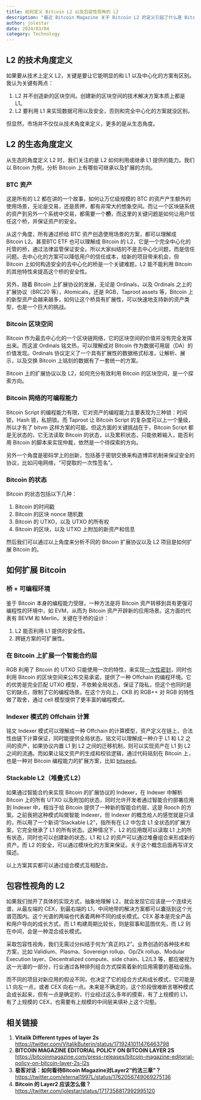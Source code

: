 ```yaml
---
title: 如何定义 Bitcoin L2 以及包容性视角的 L2
description: "最近 Bitcoin Magazine 关于 Bitcoin L2 的定义引起了什么是 Bitcoin L2 的争论，这个问题原来 Ethereum 社区也有过争论。那到底如何定义 L2 ？我们可以从技术和生态两个角度分析一下，我更主张一种包容性视角的 L2。"
author: jolestar
date: 2024/03/04
category: Technology
---
```



<PostHeader />

## L2 的技术角度定义

如果要从技术上定义 L2，关键是要让它能明显的和 L1 以及中心化的方案有区别。我认为关键有两点：

1. L2 并不创造新的区块空间。创建新的区块空间的技术解决方案本质上都是 L1。
2. L2 要利用 L1 来实现数据可用以及安全，否则和完全中心化的方案就没区别。

但显然，市场并不仅仅从技术角度来定义，更多的是从生态角度。 

## L2 的生态角度定义

从生态的角度定义 L2 时，我们关注的是 L2 如何利用或继承 L1 提供的能力。我们以 Bitcoin 为例，分析 Bitcoin 上有哪些可继承以及扩展的方向。

### BTC 资产

这是所有的 L2 都在讲的一个故事，如何让万亿级规模的 BTC 的资产产生额外的使用场景，无论是交易，还是质押，都有非常大的想象空间。而让一个区块链系统的资产到另外一个系统中交易，都需要一个**桥**，而这里的关键问题是如何让用户信任这个桥，并保证资产的安全。

从这个角度，所有通过桥给 BTC 资产创造使用场景的方案，都可以理解成 Bitcoin L2。甚至BTC ETF 也可以理解成 Bitcoin 的 L2，它是一个完全中心化的托管的桥，通过法律监管保证安全。所以大家纠结的不是去中心化问题，而是信任问题。去中心化的方案可以降低用户的信任成本，给新的项目带来机会，但 Bitcoin 上如何构造安全的去中心化的桥是一个关键难题，L2 能不能利用 Bitcoin 的其他特性来提高这个桥的安全性。

另外，随着 Bitcoin 上扩展协议的发展，无论是 Ordinals，以及 Ordinals 之上的扩展协议（BRC20 等），Atomicals，还是 RGB，Taproot assets 等，Bitcoin 上的新型资产会越来越多，如何让这个桥具有扩展性，可以快速地支持新的资产类型，也是一个巨大的挑战。

### Bitcoin 区块空间

Bitcoin 作为最去中心化的一个区块链网络，它的区块空间的价值并没有完全发挥出来。而这波 Ordinals 铭文热，可以理解成对 Bitcoin 作为数据可用层（DA）的价值发现。Ordinals 协议定义了一个具有扩展性的数据格式标准，让解析、展示，以及交换 Bitcoin 上铭刻的数据有了一套统一的方案。

Bitcoin 上的扩展协议以及 L2，如何充分有效利用 Bitcoin 的区块空间，是一个探索方向。

### Bitcoin 网络的可编程能力

Bitcoin Script 的编程能力有限，它对资产的编程能力主要表现为三种锁：时间锁，Hash 锁，私钥锁。而 Taproot 让 Bitcoin Script 的复杂度可以上一个量级，所以才有了 bitvm 这样方案的可能。但这方面的关键挑战在于，Bitcoin Script 都是无状态的，它无法读取 Bitcoin 的状态，以及累积状态，只能依赖输入，能否利用 Bitcoin 的脚本来实现仲裁，依然是一个待探索的方向。

另外一个角度是密码学上的创新，包括基于密钥交换来构造博弈机制来保证安全的协议，比如闪电网络，“可提取的一次性签名”。

### Bitcoin 的状态

Bitcoin 的状态包括以下几种：

1. Bitcoin 的时间戳
2. Bitcoin 的区块 nonce 随机数
3. Bitcoin 的 UTXO，以及 UTXO 的所有权
4. Bitcoin 的区块，以及 UTXO 上附加的新资产和信息

然后我们可以通过以上角度来分析不同的 Bitcoin 扩展协议以及 L2 项目是如何扩展 Bitcoin 的。

## 如何扩展 Bitcoin

### 桥 + 可编程环境

鉴于 Bitcoin 本身的编程能力受限，一种方法是将 Bitcoin 资产转移到具有更强可编程性的环境中，如 EVM，从而为 Bitcoin 资产开辟新的应用场景。这方面的代表有 BEVM 和 Merlin，关键在于桥的设计：

1. L2 能否利用 L1 提供的安全性。
2. 跨链方案的可扩展性。

### 在 Bitcoin 上扩展一个智能合约层

RGB 利用了 Bitcoin 的 UTXO 只能使用一次的特性，来实现[一次性密封](https://www.btcstudy.org/2023/01/10/overview-of-the-main-concepts-and-features-of-the-rgb-design/)，同时也利用 Bitcoin 的区块空间来公布交易承诺，提供了一种 Offchain 的编程环境。它的优势是完全匹配 UTXO 模型，不依赖全局状态，保证了隐私，但这个也同时是它的缺点，限制了它的编程场景。在这个方向上，CKB 的 RGB++  对 RGB 的特性做了取舍，通过 cell 模型提供了更丰富的编程模式。

### Indexer 模式的 Offchain 计算

铭文 Indexer 模式可以理解成一种 Offchain 的计算模型，资产定义在链上，合法性由链下计算保证，同时能提供全局状态。铭文可以理解成一种介于 L1 和 L2 之间的资产，如果协议内置 L1 到 L2 之间的迁移机制，则可以实现资产在 L1 到 L2 之间的流通。而如果让铭文资产的生成和校验逻辑，通过代码铭刻在 Bitcoin 上，也是一种对 Bitcoin 编程能力的扩展方案，比如 [bitseed](https://bitseed.pro/)。

### Stackable L2（堆叠式 L2）

如果通过智能合约来实现 Bitcoin 的扩展协议的 Indexer，在 Indexer 中解析 Bitcoin 上的所有 UTXO 以及附加的状态，同时允许开发者通过智能合约部署应用到 Indexer 中，相当于给 Bitcoin 提供了一种新的智能合约层，这是 Rooch 的方案。之前我把这种模式叫做智能 Indexer，但 Indexer 的概念给人的感觉就是只读的，所以用了一个新词“Stackable L2”，指所有在 L2 中包含 L1 全状态的扩展方案，它完全继承了 L1 的所有状态。这种情况下，L2 的应用既可以读取 L1 上的所有状态，同时也可以创建新的状态，L1 和 L2 的资产可以通过堆叠组合来形成新的资产。而 L2 的安全，可以通过模块化的方案来保证。关于这个概念后面再写详文描述。

以上方案其实都可以通过组合模式互相配合。

## 包容性视角的 L2

如果我们抛开了具体的实现方式，抽象地理解 L2，就会发现它应该是一个连续光谱，从最左端的 CEX，到最右端的 L1，中间地带的解决方案都可以囊括到这个光谱范围内。这个光谱的两端也代表着两种不同的成长模式。CEX 基本是完全产品和用户导向的成长方式，而 L1 构建周期比较长，则是叙事和蓝图优先，而 L2 则在中间，会是一种混合成长模式。

采取包容性视角，我们无需过分纠结于何为“真正的L2”。业界创造的各种技术和方案，比如 Validium、Plasma、Sovereign rollup、Op/Zk rollup、Modular Execution layer、Decentralized compute、side chain、L2/L3 等，都应被视为这一光谱的一部分，行业通过各种排列组合方式探索着新的应用需要的基础设施。

而不同的项目对新应用的假设不同，也决定了它的组合方式和成长模式，它可能是 L1 向左一点，或者 CEX 向右一点。未来是不确定的，这个阶段很难断言哪种模式会成长起来，但有一点是确定的，行业经过这么多年的摸索，有了上规模的 L1，有了上规模的 CEX，也需要有上规模的中间层来填补上这个沟壑。

## 相关链接

1. **Vitalik Different types of layer 2s** https://twitter.com/VitalikButerin/status/1719241011476463798 
2. **BITCOIN MAGAZINE EDITORIAL POLICY ON BITCOIN LAYER 2S** https://bitcoinmagazine.com/press-releases/bitcoin-magazine-editorial-policy-on-bitcoin-layer-2s-l2s
3. **极客对话：如何看待Bitcoin Magazine对Layer2“约法三章”？** https://twitter.com/eternal1997L/status/1762056749069275136
4. **Bitcoin 的 Layer2 应该怎么做？** https://twitter.com/jolestar/status/1717358817992995120

